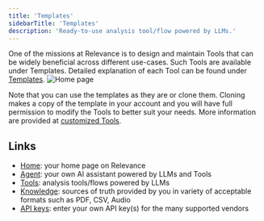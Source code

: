 ```yaml
---
title: 'Templates'
sidebarTitle: 'Templates'
description: 'Ready-to-use analysis tool/flow powered by LLMs.'
---
```


One of the missions at Relevance is to design and maintain Tools that can be widely beneficial
across different use-cases.
Such Tools are available under Templates.
Detailed explanation of each Tool can be found under [Templates](/templates/introduction).
![Home page](/images/templates/templates-page.png)

Note that you can use the templates as they are or clone them. 
Cloning makes a copy of the template in your account and you will have full permission to modify the
Tools to better suit your needs. More information are provided at [customized Tools](/custom-tools/create-a-tool).


## Links
* [Home](/get-started/key-concepts/home): your home page on Relevance
* [Agent](/get-started/key-concepts/agent): your own AI assistant powered by LLMs and Tools
* [Tools](/get-started/key-concepts/tools): analysis tools/flows powered by LLMs
* [Knowledge](/get-started/key-concepts/knowledge): sources of truth provided by you in variety of acceptable formats such as PDF, CSV, Audio
* [API keys](/get-started/key-concepts/api-keys): enter your own API key(s) for the many supported vendors 